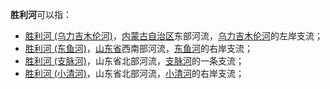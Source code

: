 '''胜利河'''可以指：
*[[胜利河_(乌力吉木伦河)|胜利河 (乌力吉木伦河)]]，[[内蒙古自治区|内蒙古自治区]]东部河流，[[乌力吉木伦河|乌力吉木伦河]]的左岸支流；
*[[胜利河_(东鱼河)|胜利河 (东鱼河)]]，[[山东省|山东省]]西南部河流，[[东鱼河|东鱼河]]的右岸支流；
*[[胜利河_(支脉河)|胜利河 (支脉河)]]，山东省北部河流，[[支脉河|支脉河]]的一条支流；
*[[胜利河_(小清河)|胜利河 (小清河)]]，山东省北部河流，[[小清河|小清河]]的右岸支流；
{{disambig|S|Cat=三字中国地名消歧义}}